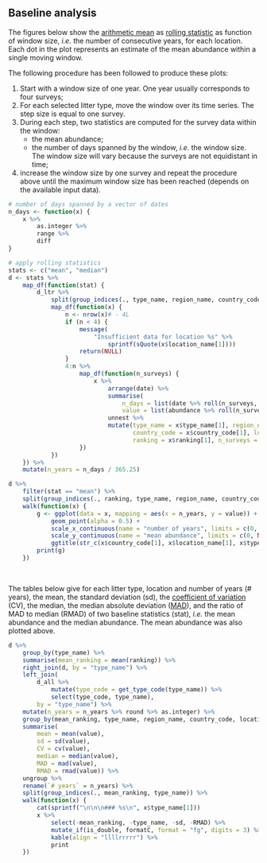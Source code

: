## Baseline analysis

The figures below show the [arithmetic mean](https://en.wikipedia.org/wiki/Arithmetic_mean) as [rolling statistic](https://en.wikipedia.org/wiki/Moving_average) as function of window size, _i.e._ the number of consecutive years, for each location. Each dot in the plot represents an estimate of the mean abundance within a single moving window. 

The following procedure has been followed to produce these plots:

1. Start with a window size of one year. One year usually corresponds to four surveys;
1. For each selected litter type, move the window over its time series. The step size is equal to one survey.
1. During each step, two statistics are computed for the survey data within the window:
    + the mean abundance;
    + the number of days spanned by the window, _i.e._ the window size. The window size will vary because the surveys are not equidistant in time;
1. increase the window size by one survey and repeat the procedure above until the maximum window size has been reached (depends on the available input data).


```{r}
# number of days spanned by a vector of dates
n_days <- function(x) {
    x %>%
        as.integer %>%
        range %>%
        diff
}

# apply rolling statistics
stats <- c("mean", "median")
d <- stats %>%
    map_df(function(stat) {
        d_ltr %>%
            split(group_indices(., type_name, region_name, country_code, location_name)) %>%
            map_df(function(x) {
                n <- nrow(x)# - 4L
                if (n < 4) {
                    message(
                        "Insufficient data for location %s" %>% 
                            sprintf(sQuote(x$location_name[1])))
                    return(NULL)
                }
                4:n %>%
                    map_df(function(n_surveys) {
                        x %>%
                            arrange(date) %>%
                            summarise(
                                n_days = list(date %>% roll(n_surveys, n_days)),
                                value = list(abundance %>% roll(n_surveys, get(stat)))) %>%
                            unnest %>%
                            mutate(type_name = x$type_name[1], region_name = x$region_name[1], 
                                   country_code = x$country_code[1], location_name = x$location_name[1], 
                                   ranking = x$ranking[1], n_surveys = n_surveys, stat = stat)
                    })
            })
    }) %>%
    mutate(n_years = n_days / 365.25)
```


```{r, fig.width=7, fig.height=4, out.width=730}
d %>%
    filter(stat == "mean") %>%
    split(group_indices(., ranking, type_name, region_name, country_code, location_name)) %>%
    walk(function(x) {
        g <- ggplot(data = x, mapping = aes(x = n_years, y = value)) +
            geom_point(alpha = 0.5) +
            scale_x_continuous(name = "number of years", limits = c(0, NA)) +
            scale_y_continuous(name = "mean abundance", limits = c(0, NA)) +
            ggtitle(str_c(x$country_code[1], x$location_name[1], x$type_name[1], sep = "  "))
        print(g)
    }) 
```


<p><br/></p>

The tables below give for each litter type, location and number of years (# years), the mean, the standard deviation (sd), the [coefficient of variation](https://en.wikipedia.org/wiki/Coefficient_of_variation) (CV), the median, the median absolute deviation ([MAD](https://en.wikipedia.org/wiki/Median_absolute_deviation)), and the ratio of MAD to median (RMAD) of two baseline statistics (stat), _i.e._ the mean abundance and the median abundance. The mean abundance was also plotted above.

```{r, include=TRUE, results="asis"}
d %>%
    group_by(type_name) %>%
    summarise(mean_ranking = mean(ranking)) %>%
    right_join(d, by = "type_name") %>%
    left_join(
        d_all %>% 
            mutate(type_code = get_type_code(type_name)) %>%
            select(type_code, type_name), 
        by = "type_name") %>%
    mutate(n_years = n_years %>% round %>% as.integer) %>%
    group_by(mean_ranking, type_name, region_name, country_code, location_name, stat, n_years) %>%
    summarise(
        mean = mean(value), 
        sd = sd(value),
        CV = cv(value),
        median = median(value), 
        MAD = mad(value),
        RMAD = rmad(value)) %>%
    ungroup %>%
    rename(`# years` = n_years) %>%
    split(group_indices(., mean_ranking, type_name)) %>%
    walk(function(x) {
        cat(sprintf("\n\n\n### %s\n", x$type_name[1]))
        x %>% 
            select(-mean_ranking, -type_name, -sd, -RMAD) %>%
            mutate_if(is_double, formatC, format = "fg", digits = 3) %>%
            kable(align = "llllrrrrr") %>%
            print
    })
```